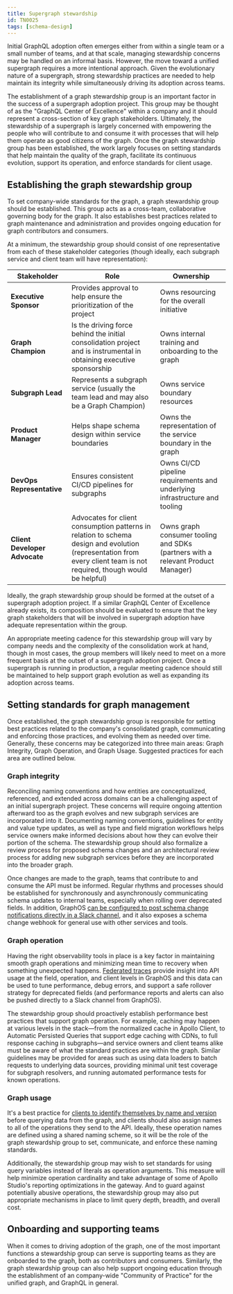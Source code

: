 ```yaml
---
title: Supergraph stewardship
id: TN0025
tags: [schema-design]
---
```


Initial GraphQL adoption often emerges either from within a single team or a small number of teams, and at that scale, managing stewardship concerns may be handled on an informal basis. However, the move toward a unified supergraph requires a more intentional approach. Given the evolutionary nature of a supergraph, strong stewardship practices are needed to help maintain its integrity while simultaneously driving its adoption across teams.

The establishment of a graph stewardship group is an important factor in the success of a supergraph adoption project. This group may be thought of as the "GraphQL Center of Excellence" within a company and it should represent a cross-section of key graph stakeholders. Ultimately, the stewardship of a supergraph is largely concerned with empowering the people who will contribute to and consume it with processes that will help them operate as good citizens of the graph. Once the graph stewardship group has been established, the work largely focuses on setting standards that help maintain the quality of the graph, facilitate its continuous evolution, support its operation, and enforce standards for client usage.

## Establishing the graph stewardship group

To set company-wide standards for the graph, a graph stewardship group should be established. This group acts as a cross-team, collaborative governing body for the graph. It also establishes best practices related to graph maintenance and administration and provides ongoing education for graph contributors and consumers.

At a minimum, the stewardship group should consist of one representative from each of these stakeholder categories (though ideally, each subgraph service and client team will have representation):

| Stakeholder                   | Role                                                                                                                                                                  | Ownership                                                                       |
| ----------------------------- | --------------------------------------------------------------------------------------------------------------------------------------------------------------------- | ------------------------------------------------------------------------------- |
| **Executive Sponsor**         | Provides approval to help ensure the prioritization of the project                                                                                                    | Owns resourcing for the overall initiative                                      |
| **Graph Champion**            | Is the driving force behind the initial consolidation project and is instrumental in obtaining executive sponsorship                                                  | Owns internal training and onboarding to the graph                              |
| **Subgraph Lead**             | Represents a subgraph service (usually the team lead and may also be a Graph Champion)                                                                                | Owns service boundary resources                                                 |
| **Product Manager**           | Helps shape schema design within service boundaries                                                                                                                   | Owns the representation of the service boundary in the graph                    |
| **DevOps Representative**     | Ensures consistent CI/CD pipelines for subgraphs                                                                                                                      | Owns CI/CD pipeline requirements and underlying infrastructure and tooling      |
| **Client Developer Advocate** | Advocates for client consumption patterns in relation to schema design and evolution (representation from every client team is not required, though would be helpful) | Owns graph consumer tooling and SDKs (partners with a relevant Product Manager) |

Ideally, the graph stewardship group should be formed at the outset of a supergraph adoption project. If a similar GraphQL Center of Excellence already exists, its composition should be evaluated to ensure that the key graph stakeholders that will be involved in supergraph adoption have adequate representation within the group.

An appropriate meeting cadence for this stewardship group will vary by company needs and the complexity of the consolidation work at hand, though in most cases, the group members will likely need to meet on a more frequent basis at the outset of a supergraph adoption project. Once a supergraph is running in production, a regular meeting cadence should still be maintained to help support graph evolution as well as expanding its adoption across teams.

## Setting standards for graph management

Once established, the graph stewardship group is responsible for setting best practices related to the company's consolidated graph, communicating and enforcing those practices, and evolving them as needed over time. Generally, these concerns may be categorized into three main areas: Graph Integrity, Graph Operation, and Graph Usage. Suggested practices for each area are outlined below.

### Graph integrity

Reconciling naming conventions and how entities are conceptualized, referenced, and extended across domains can be a challenging aspect of an initial supergraph project. These concerns will require ongoing attention afterward too as the graph evolves and new subgraph services are incorporated into it. Documenting naming conventions, guidelines for entity and value type updates, as well as type and field migration workflows helps service owners make informed decisions about how they can evolve their portion of the schema. The stewardship group should also formalize a review process for proposed schema changes and an architectural review process for adding new subgraph services before they are incorporated into the broader graph.

Once changes are made to the graph, teams that contribute to and consume the API must be informed. Regular rhythms and processes should be established for synchronously and asynchronously communicating schema updates to internal teams, especially when rolling over deprecated fields. In addition, GraphOS [can be configured to post schema change notifications directly in a Slack channel](/graphos/metrics/notifications/schema-change-integration/), and it also exposes a schema change webhook for general use with other services and tools.

### Graph operation

Having the right observability tools in place is a key factor in maintaining smooth graph operations and minimizing mean time to recovery when something unexpected happens. [Federated traces](/graphos/metrics/#resolver-level-traces) provide insight into API usage at the field, operation, and client levels in GraphOS and this data can be used to tune performance, debug errors, and support a safe rollover strategy for deprecated fields (and performance reports and alerts can also be pushed directly to a Slack channel from GraphOS).

The stewardship group should proactively establish performance best practices that support graph operation. For example, caching may happen at various levels in the stack—from the normalized cache in Apollo Client, to Automatic Persisted Queries that support edge caching with CDNs, to full response caching in subgraphs—and service owners and client teams alike must be aware of what the standard practices are within the graph. Similar guidelines may be provided for areas such as using data loaders to batch requests to underlying data sources, providing minimal unit test coverage for subgraph resolvers, and running automated performance tests for known operations.

### Graph usage

It's a best practice for [clients to identify themselves by name and version](/technotes/TN0001-client-id-enforcement/) before querying data from the graph, and clients should also assign names to all of the operations they send to the API. Ideally, these operation names are defined using a shared naming scheme, so it will be the role of the graph stewardship group to set, communicate, and enforce these naming standards.

Additionally, the stewardship group may wish to set standards for using query variables instead of literals as operation arguments. This measure will help minimize operation cardinality and take advantage of some of Apollo Studio's reporting optimizations in the gateway. And to guard against potentially abusive operations, the stewardship group may also put appropriate mechanisms in place to limit query depth, breadth, and overall cost.

## Onboarding and supporting teams

When it comes to driving adoption of the graph, one of the most important functions a stewardship group can serve is supporting teams as they are onboarded to the graph, both as contributors and consumers. Similarly, the graph stewardship group can also help support ongoing education through the establishment of an company-wide "Community of Practice" for the unified graph, and GraphQL in general.
